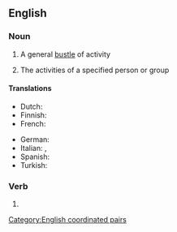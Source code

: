 ==English==

===Noun===
{{en-noun|comings and goings}}

# A general [[bustle]] of activity
# {{lb|en|in the plural}} The activities of a specified person or group

====Translations====
{{trans-top|plural sense: activities of a person or group}}
* Dutch: {{t|nl|doen en laten|n}}
* Finnish: {{t|fi|[[meneminen|menemiset]]|p}}
* French: {{t+|fr|faits et gestes|m-p}}
{{trans-mid}}
* German: {{t+|de|Kommen und Gehen}}
* Italian: {{t|it|il [[va e vieni]]}}, {{t+|it| andirivieni}}
* Spanish: {{t|es|idas y venidas}}
* Turkish: {{t|tr|gitgel}}
{{trans-bottom}}

===Verb===
{{head|en|verb form}}

# {{present participle of|en|come and go|nocat=1}}

[[Category:English coordinated pairs]]